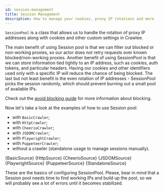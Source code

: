 ```yaml
---
id: session-management
title: Session Management
description: How to manage your cookies, proxy IP rotations and more
---
```





&#8203;<ApiLink to="core/class/SessionPool">`SessionPool`</ApiLink> is a class that allows us to handle the rotation of proxy IP addresses along with cookies and other custom settings in Crawlee.

The main benefit of using Session pool is that we can filter out blocked or non-working proxies,
so our actor does not retry requests over known blocked/non-working proxies.
Another benefit of using SessionPool is that we can store information tied tightly to an IP address,
such as cookies, auth tokens, and particular headers. Having our cookies and other identifiers used only with a specific IP will reduce the chance of being blocked.
The last but not least benefit is the even rotation of IP addresses - SessionPool picks the session randomly,
which should prevent burning out a small pool of available IPs.

Check out the [avoid blocking guide](./avoid-blocking) for more information about blocking.

Now let's take a look at the examples of how to use Session pool:

-   with <ApiLink to="basic-crawler/class/BasicCrawler">`BasicCrawler`</ApiLink>;
-   with <ApiLink to="http-crawler/class/HttpCrawler">`HttpCrawler`</ApiLink>;
-   with <ApiLink to="cheerio-crawler/class/CheerioCrawler">`CheerioCrawler`</ApiLink>;
-   with <ApiLink to="jsdom-crawler/class/JSDOMCrawler">`JSDOMCrawler`</ApiLink>;
-   with <ApiLink to="playwright-crawler/class/PlaywrightCrawler">`PlaywrightCrawler`</ApiLink>;
-   with <ApiLink to="puppeteer-crawler/class/PuppeteerCrawler">`PuppeteerCrawler`</ApiLink>;
-   without a crawler (standalone usage to manage sessions manually).

<Tabs groupId="session_pool">
    <TabItem value="basic" label="BasicCrawler">
        <CodeBlock language="js">{BasicSource}</CodeBlock>
    </TabItem>
    <TabItem value="http" label="HttpCrawler">
        <CodeBlock language="js">{HttpSource}</CodeBlock>
    </TabItem>
    <TabItem value="cheerio" label="CheerioCrawler" default>
        <CodeBlock language="js">{CheerioSource}</CodeBlock>
    </TabItem>
    <TabItem value="jsdom" label="JSDOMCrawler">
        <CodeBlock language="js">{JSDOMSource}</CodeBlock>
    </TabItem>
    <TabItem value="playwright" label="PlaywrightCrawler">
        <CodeBlock language="js">{PlaywrightSource}</CodeBlock>
    </TabItem>
    <TabItem value="puppeteer" label="PuppeteerCrawler">
        <CodeBlock language="js">{PuppeteerSource}</CodeBlock>
    </TabItem>
    <TabItem value="standalone" label="Standalone">
        <CodeBlock language="js">{StandaloneSource}</CodeBlock>
    </TabItem>
</Tabs>

These are the basics of configuring SessionPool.
Please, bear in mind that a Session pool needs time to find working IPs and build up the pool,
so we will probably see a lot of errors until it becomes stabilized.
